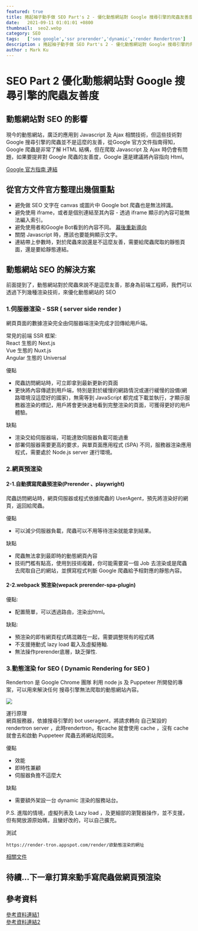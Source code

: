 ```yaml
---
featured: true
title: 捲起袖子動手做 SEO Part's 2 - 優化動態網站對 Google 搜尋引擎的爬蟲友善度
date:   2021-09-11 01:01:01 +0800
thumbnail:  seo2.webp
category: SEO
tags:   ['seo google','ssr prerender','dynamic','render Rendertron']
description : 捲起袖子動手做 SEO Part's 2 - 優化動態網站對 Google 搜尋引擎的爬蟲友善度
author : Mark Ku
---
```

# SEO Part 2 優化動態網站對 Google 搜尋引擎的爬蟲友善度
## 動態網站對 SEO 的影響
現今的動態網站，廣泛的應用到 Javascript 及 Ajax 相關技術，但這些技術對 Google 搜尋引擎的爬蟲並不是這麼的友善，從Google 官方文件指南得知，Google 爬蟲是非常了解 HTML 結構，但在爬取 Javascript 及 Ajax  時仍會有問題，如果要提昇對 Google 爬蟲的友善度，Google 還是建議將內容指向 Html。  

[Google 官方指南 連結](https://developers.google.com/search/docs/advanced/guidelines/ajax?hl=zh-tw)

## 從官方文件官方整理出幾個重點
* 避免做 SEO 文字在 canvas 或圖片中 Google bot 爬蟲也是無法辨識。
* 避免使用 iframe，或者是個別連結至其內容 - 透過 iframe 顯示的內容可能無法編入索引。
* 避免使用者和Google Bot看到的內容不同。
 [幕後重新導向](https://developers.google.com/search/docs/advanced/guidelines/sneaky-redirects?hl=zh-tw)  
* 關閉 Javascript 時，應該也要能夠顯示文字。
* 連結帶上參數時，對於爬蟲來說還是不這麼友善，需要給爬蟲爬取的靜態頁面，還是要給靜態連結。

## 動態網站 SEO 的解決方案
前面提到了，動態網站對於爬蟲來說不是這麼友善，那身為前端工程師，我們可以透過下列幾種渲染技術，來優化動態網站的 SEO
### 1.伺服器渲染 - SSR ( server side render )   
網頁頁面的數據渲染完全由伺服器端渲染完成才回傳給用戶端。   

常見的前端 SSR 框架:  
React 生態的 Next.js  
Vue 生態的 Nuxt.js  
Angular 生態的 Universal

優點     
* 爬蟲訪問網站時，可立即拿到最新更新的頁面  
* 更快將內容傳遞到用戶端，特別是對於緩慢的網路情況或運行緩慢的設備(網路環境沒這麼好的國家)，無需等到 JavaScript 都完成下載並執行，才顯示服務器渲染的標記，用戶將會更快速地看到完整渲染的頁面，可獲得更好的用戶體驗。  

缺點  
* 渲染交給伺服器端，可能達致伺服器負載可能過重
* 部署伺服器需要更高的要求，與單頁面應用程式 (SPA) 不同，服務器渲染應用程式，需要處於 Node.js server 運行環境。

### 2.網頁預渲染 

#### 2-1.自動撰寫爬蟲預渲染(Prerender 、playwright)
爬蟲訪問網站時，網頁伺服器或程式依據爬蟲的 UserAgent，預先將渲染好的網頁，返回給爬蟲。  

優點  
* 可以減少伺服器負載，爬蟲可以不用等待渲染就能拿到結果。

缺點  
* 爬蟲無法拿到最即時的動態網頁內容  
* 技術門檻有點高，使用到技術複雜，你可能需要寫一個 Job 去渲染或是爬蟲去爬取自己的網站，並撰寫程式判斷 Google 爬蟲給予相對應的靜態內容。

#### 2-2.webpack 預渲染(wepack prerender-spa-plugin)
優點: 
* 配置簡單，可以透過路由，渲染出html。

缺點: 
* 預渲染的即有網頁程式碼混雜在一起，需要調整現有的程式碼
* 不支援捲動式 lazy load 載入及虛擬捲軸. 
* 無法操作prerender底層，缺乏彈性.

### 3.動態渲染 for SEO ( Dynamic Rendering for SEO )  
Rendertron 是 Google Chrome 團隊 利用 node js 及 Puppeteer 所開發的專案，可以用來解決任何 搜尋引擎無法爬取的動態網站內容。  

![](https://i.imgur.com/JdTsLbH.png)  

運行原理  
網頁服務器，依據搜尋引擎的 bot useragent，將請求轉向 自己架設的 rendertron server ，此時rendertron，有cache 就會使用 cache ，沒有 cache 就會去和啟動 Puppeteer 爬蟲去將網站爬回來。  

優點  
* 效能
* 即時性兼顧
* 伺服器負擔不這麼大  

缺點 
* 需要額外架設一台 dynamic 渲染的服務站台。  

P.S. 進階的情境，虛擬列表及 Lazy load ，及更細部的瀏覽器操作，並不支援，但有開放源原始碼，且蠻好改的，可以自己擴充。  

測試  
```
https://render-tron.appspot.com/render/欲動態渲染的網址  
````
  
[相關文件](https://developers.google.com/search/blog/2019/01/dynamic-rendering-with-rendertron)

## 待續...下一章打算來動手寫爬蟲做網頁預渲染
 
## 參考資料
[參考資料連結1](https://medium.com/@gdumais/next-js-the-ultimate-cheat-sheet-to-page-rendering-46e4f82ce1ee)  
[參考資料連結2](https://tech.meituan.com/2018/11/15/first-contentful-paint-practice.html)


